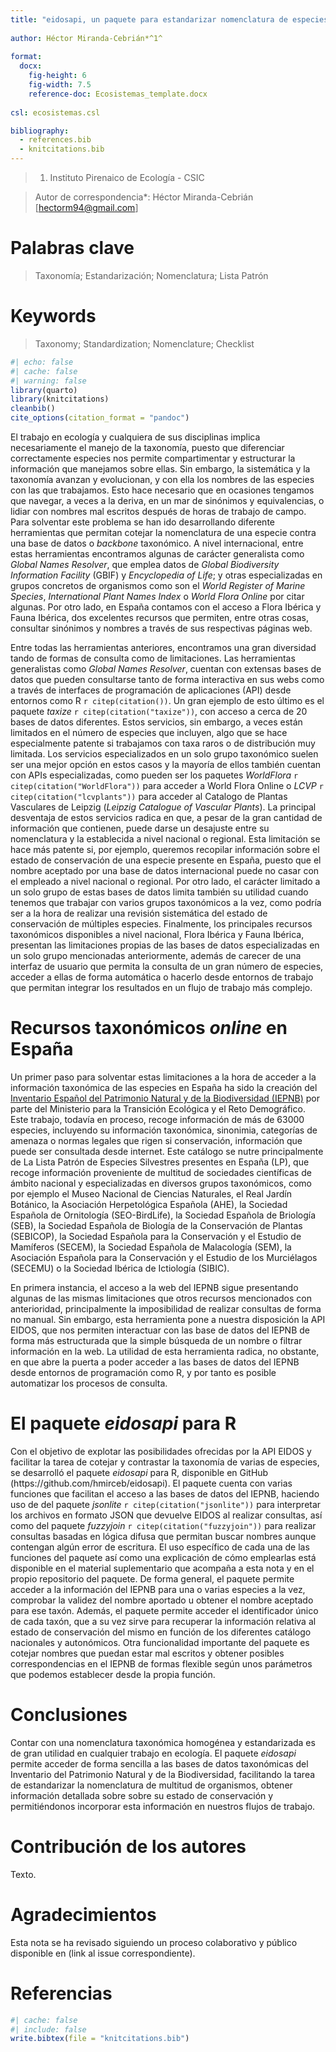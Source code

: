 ```yaml
---
title: "eidosapi, un paquete para estandarizar nomenclatura de especies en España"
  
author: Héctor Miranda-Cebrián*^1^
  
format:
  docx:
    fig-height: 6
    fig-width: 7.5
    reference-doc: Ecosistemas_template.docx
    
csl: ecosistemas.csl

bibliography: 
  - references.bib
  - knitcitations.bib
---
```


> (1) Instituto Pirenaico de Ecología - CSIC

> Autor de correspondencia\*: Héctor Miranda-Cebrián \[[hectorm94\@gmail.com](mailto:hectorm94@gmail.com){.email}\]

# Palabras clave

> Taxonomía; Estandarización; Nomenclatura; Lista Patrón

# Keywords

> Taxonomy; Standardization; Nomenclature; Checklist

```r
#| echo: false
#| cache: false
#| warning: false
library(quarto)
library(knitcitations)
cleanbib()   
cite_options(citation_format = "pandoc")
```

El trabajo en ecología y cualquiera de sus disciplinas implica necesariamente el manejo de la taxonomía, puesto que diferenciar correctamente especies nos permite compartimentar y estructurar la información que manejamos sobre ellas. Sin embargo, la sistemática y la taxonomía avanzan y evolucionan, y con ella los nombres de las especies con las que trabajamos. Esto hace necesario que en ocasiones tengamos que navegar, a veces a la deriva, en un mar de sinónimos y equivalencias, o lidiar con nombres mal escritos después de horas de trabajo de campo. Para solventar este problema se han ido desarrollando diferente herramientas que permitan cotejar la nomenclatura de una especie contra una base de datos o *backbone* taxonómico. A nivel internacional, entre estas herramientas encontramos algunas de carácter generalista como *Global Names Resolver*, que emplea datos de *Global Biodiversity Information Facility* (GBIF)  y *Encyclopedia of Life*; y otras especializadas en grupos concretos de organismos como son el *World Register of Marine Species*, *International Plant Names Index* o *World Flora Online* por citar algunas. Por otro lado, en España contamos con el acceso a Flora Ibérica y Fauna Ibérica, dos excelentes recursos que permiten, entre otras cosas, consultar sinónimos y nombres a través de sus respectivas páginas web.

Entre todas las herramientas anteriores, encontramos una gran diversidad tando de formas de consulta como de limitaciones. Las herramientas generalistas como *Global Names Resolver*, cuentan con extensas bases de datos que pueden consultarse tanto de forma interactiva en sus webs como a través de interfaces de programación de aplicaciones (API) desde entornos como R `r citep(citation())`. Un gran ejemplo de esto último es el paquete *taxize* `r citep(citation("taxize"))`, con acceso a cerca de 20 bases de datos diferentes. Estos servicios, sin embargo, a veces están limitados en el número de especies que incluyen, algo que se hace especialmente patente si trabajamos con taxa raros o de distribución muy limitada. Los servicios especializados en un solo grupo taxonómico suelen ser una mejor opción en estos casos y la mayoría de ellos también cuentan con APIs especializadas, como pueden ser los paquetes *WorldFlora* `r citep(citation("WorldFlora"))` para acceder a World Flora Online o *LCVP* `r citep(citation("lcvplants"))` para acceder al Catalogo de Plantas Vasculares de Leipzig (*Leipzig Catalogue of Vascular Plants*). La principal desventaja de estos servicios radica en que, a pesar de la gran cantidad de información que contienen, puede darse un desajuste entre su nomenclatura y la establecida a nivel nacional o regional. Esta limitación se hace más patente si, por ejemplo, queremos recopilar información sobre el estado de conservación de una especie presente en España, puesto que el nombre aceptado por una base de datos internacional puede no casar con el empleado a nivel nacional o regional. Por otro lado, el carácter limitado a un solo grupo de estas bases de datos limita también su utilidad cuando tenemos que trabajar con varios grupos taxonómicos a la vez, como podría ser a la hora de realizar una revisión sistemática del estado de conservación de múltiples especies. Finalmente, los principales recursos taxonómicos disponibles a nivel nacional, Flora Ibérica y Fauna Ibérica, presentan las limitaciones propias de las bases de datos especializadas en un solo grupo mencionadas anteriormente, además de carecer de una interfaz de usuario que permita la consulta de un gran número de especies, acceder a ellas de forma automática o hacerlo desde entornos de trabajo que permitan integrar los resultados en un flujo de trabajo más complejo.

# Recursos taxonómicos *online* en España

Un primer paso para solventar estas limitaciones a la hora de acceder a la información taxonómica de las especies en España ha sido la creación del [Inventario Español del Patrimonio Natural y de la Biodiversidad (IEPNB)](https://iepnb.gob.es/) por parte del Ministerio para la Transición Ecológica y el Reto Demográfico. Este trabajo, todavía en proceso, recoge información de más de 63000 especies, incluyendo su información taxonómica, sinonimia, categorías de amenaza o normas legales que rigen si conservación, información que puede ser consultada desde internet. Este catálogo se nutre principalmente de La Lista Patrón de Especies Silvestres presentes en España (LP), que recoge información proveniente de multitud de sociedades científicas de ámbito nacional y especializadas en diversos grupos taxonómicos, como por ejemplo el Museo Nacional de Ciencias Naturales, el Real Jardín Botánico, la Asociación Herpetológica Española (AHE), la Sociedad Española de Ornitología (SEO-BirdLife), la Sociedad Española de Briología (SEB), la Sociedad Española de Biología de la Conservación de Plantas (SEBICOP), la Sociedad Española para la Conservación y el Estudio de Mamíferos (SECEM), la Sociedad Española de Malacología (SEM), la Asociación Española para la Conservación y el Estudio de los Murciélagos (SECEMU) o la Sociedad Ibérica de Ictiología (SIBIC).

En primera instancia, el acceso a la web del IEPNB sigue presentando algunas de las mismas limitaciones que otros recursos mencionados con anterioridad, principalmente la imposibilidad de realizar consultas de forma no manual. Sin embargo, esta herramienta pone a nuestra disposición la API EIDOS, que nos permiten interactuar con las base de datos del IEPNB de forma más estructurada que la simple búsqueda de un nombre o filtrar información en la web. La utilidad de esta herramienta radica, no obstante, en que abre la puerta a poder acceder a las bases de datos del IEPNB desde entornos de programación como R, y por tanto es posible automatizar los procesos de consulta.

# El paquete *eidosapi* para R

Con el objetivo de explotar las posibilidades ofrecidas por la API EIDOS y facilitar la tarea de cotejar y contrastar la taxonomía de varias de especies, se desarrolló el paquete *eidosapi* para R, disponible en GitHub (https://github.com/hmirceb/eidosapi). El paquete cuenta con varias funciones que facilitan el acceso a las bases de datos del IEPNB, haciendo uso de del paquete *jsonlite* `r citep(citation("jsonlite"))` para interpretar los archivos en formato JSON que devuelve EIDOS al realizar consultas, así como del paquete *fuzzyjoin* `r citep(citation("fuzzyjoin"))` para realizar consultas basadas en lógica difusa que permitan buscar nombres aunque contengan algún error de escritura. El uso específico de cada una de las funciones del paquete así como una explicación de cómo emplearlas está disponible en el material suplementario que acompaña a esta nota y en el propio repositorio del paquete. De forma general, el paquete permite acceder a la información del IEPNB para una o varias especies a la vez, comprobar la validez del nombre aportado u obtener el nombre aceptado para ese taxón. Además, el paquete permite acceder el identificador único de cada taxón, que a su vez sirve para recuperar la información relativa al estado de conservación del mismo en función de los diferentes catálogo nacionales y autonómicos. Otra funcionalidad importante del paquete es cotejar nombres que puedan estar mal escritos y obtener posibles correspondencias en el IEPNB de formas flexible según unos parámetros que podemos establecer desde la propia función.

# Conclusiones

Contar con una nomenclatura taxonómica homogénea y estandarizada es de gran utilidad en cualquier trabajo en ecología. El paquete *eidosapi* permite acceder de forma sencilla a las bases de datos taxonómicas del Inventario del Patrimonio Natural y de la Biodiversidad, facilitando la tarea de estandarizar la nomenclatura de multitud de organismos, obtener información detallada sobre sobre su estado de conservación y permitiéndonos incorporar esta información en nuestros flujos de trabajo.

# Contribución de los autores

Texto.

# Agradecimientos

Esta nota se ha revisado siguiendo un proceso colaborativo y público disponible en (link al issue correspondiente).

# Referencias

```r
#| cache: false
#| include: false
write.bibtex(file = "knitcitations.bib")
```

::: {#refs}
:::
